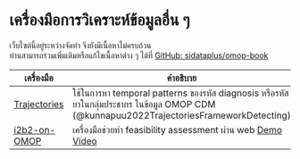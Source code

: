 # เครื่องมือการวิเคราะห์ข้อมูลอื่น ๆ

:::{.callout-warning}
เว็บไซต์นี้อยู่ระหว่างจัดทำ จึงยังมีเนื้อหาไม่ครบถ้วน   
ท่านสามารถร่วมเพิ่มเติมหรือแก้ไขเนื้อหาต่าง ๆ ได้ที่ [GitHub: sidataplus/omop-book](https://github.com/sidataplus/omop-book) 
:::

| เครื่องมือ | คำอธิบาย |
| -- | ----- |
| [Trajectories](https://github.com/EHDEN/Trajectories/) | ใช้ในการหา temporal patterns ของรหัส diagnosis หรือรหัสยาในกลุ่มประชากร ในข้อมูล OMOP CDM (@kunnapuu2022TrajectoriesFrameworkDetecting) |
| [i2b2-on-OMOP](https://community.i2b2.org/wiki/display/i2b2omop/i2b2-on-OMOP) | เครื่องมือช่วยทำ feasibility assessment ผ่าน web [Demo Video](https://www.youtube.com/watch?v=tBjZgJM4U6c) |
